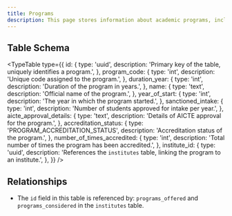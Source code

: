 ```yaml
---
title: Programs
description: This page stores information about academic programs, including duration, accreditation status, and intake capacity.
---
```


## Table Schema

<TypeTable
  type={{
    id: {
      type: 'uuid',
      description: 'Primary key of the table, uniquely identifies a program.',
    },
    program_code: {
      type: 'int',
      description: 'Unique code assigned to the program.',
    },
    duration_year: {
      type: 'int',
      description: 'Duration of the program in years.',
    },
    name: {
      type: 'text',
      description: 'Official name of the program.',
    },
    year_of_start: {
      type: 'int',
      description: 'The year in which the program started.',
    },
    sanctioned_intake: {
      type: 'int',
      description: 'Number of students approved for intake per year.',
    },
    aicte_approval_details: {
      type: 'text',
      description: 'Details of AICTE approval for the program.',
    },
    accreditation_status: {
      type: 'PROGRAM_ACCREDITATION_STATUS',
      description: 'Accreditation status of the program.',
    },
    number_of_times_accredited: {
      type: 'int',
      description: 'Total number of times the program has been accredited.',
    },
    institute_id: {
      type: 'uuid',
      description: 'References the `institutes` table, linking the program to an institute.',
    },
  }}
/>

## Relationships

- The `id` field in this table is referenced by: `programs_offered` and `programs_considered` in the `institutes` table.

<Cards>
  <Card title="Go to Institutes Table" href="./institutes" />
</Cards>
